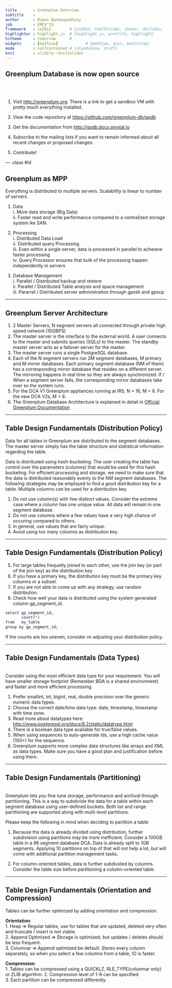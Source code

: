 ```yaml
---
title       : Greenplum Overview
subtitle    : 
author      : Rupen Bandyopadhyay
job         : EMC$^2$
framework   : io2012        # {io2012, html5slides, shower, dzslides, ...}
highlighter : highlight.js  # {highlight.js, prettify, highlight}
hitheme     : tomorrow      # 
widgets     : [mathjax]            # {mathjax, quiz, bootstrap}
mode        : selfcontained # {standalone, draft}
knit        : slidify::knit2slides
---
```


## Greenplum Database is now open source
  
<br/>
<br/>
  
1. Visit [http://greenplum.org](http://greenplum.org). There is a link to get a sandbox VM with pretty much everything installed.  

2. View the code repository at [https://github.com/greenplum-db/gpdb](https://github.com/greenplum-db/gpdb)  

3. Get the documentation from [http://gpdb.docs.pivotal.io](http://gpdb.docs.pivotal.io)  

4. Subscribe to the mailing lists if you want to remain informed about all recent changes or proposed changes.  

5. Contribute!  


--- .class #id 

## Greenplum as MPP

Everything is distributed to multiple servers. Scalability is linear to number of servers.    

  1. Data  
    i. More data storage (Big Data)  
    ii. Faster read and write performance compared to a centralized storage system ike SAN.
  
  2. Processing  
    i. Distributed Data Load   
    ii. Distributed query Processing  
    iii. Even within a single server, data is processed in parallel to acheieve faster processing  
    iv. Query Processor ensures that bulk of the processing happen independently in servers
  
  3. Database Management  
    i. Parallel / Distributed backup and restore  
    ii. Parallel / Distributed Table analysis and space management  
    iii. Pararrel / Distributed server administration through gpssh and gpscp  

--- 

## Greenplum Server Architecture

1. 2 Master Servers, N segment servers all connected through private high speed network (10GBPS)  
2. The master server is the interface to the external world. A user connects to the master and submits queries (SQLs) to the master. The standby master server acts as a failover server for the master.  
3. The master server runs a single PostgreSQL database.
4. Each of the N segment servers run 2M segment databases, M primary and M mirror databases. Each primary segment database (NM of them) has a corresponding mirror database that resides on a different server. The mirroring happens in real time so they are always synchronized. If / When a segment server fails, the corresponding mirror databases take over so the system runs.  
5. For the DCA V1 Greenplum appliances running at IRS, N = 16, M = 6. For the new DCA V2s, M = 8.  
6. The Greenplum Database Architecture is explained in detail in [Official Greenplum Documentation](http://gpdb.docs.pivotal.io/4360/admin_guide/intro/arch_overview.html)  

--- 

## Table Design Fundamentals (Distribution Policy)

Data for all tables in Greenplum are distributed to the segment databases. The master server simply has the table structure and statistical information regarding the table.  

Data is distributed using hash-bucketing. The user creating the table has control over the parameters (columns) that would be used for this hash bucketing. For efficient processing and storage, we need to make sure that the data is distributed reasonably evenly to the NM segment databases. The following strategies may be employed to find a good distribution key for a table. Multiple columns can be used for a distribution key.

1. Do not use column(s) with few distinct values. Consider the extreme case where a column has one unique value. All data will remain in one segment database.  
2. Do not use columns where a few values have a very high chance of occuring compared to others.  
3. In general, use values that are fairly unique.  
4. Avoid using too many columns as distribution key.  

---

## Table Design Fundamentals (Distribution Policy)

5. For large tables frequetly joined to each other, use the join key (or part of the join key) as the distribution key.  
6. If you have a primary key, the distribution key must be the primary key columns or a subset.
7. If you are not able to come up with any strategy, use random distribution.  
8. Check how well your data is distributed using the system generated column gp_segment_id.  

```r
select gp_segment_id,  
       count(*)  
from   my_table  
group by gp_segment_id;  
```  

If the counts are too uneven, consider re-adjusting your distribution policy.

---

## Table Design Fundamentals (Data Types)
<br/>
Consider using the most efficient data type for your requirement. You will have smaller storage footprint (Remember BDA is a shared environment) and faster and more efficient processing.

1. Prefer smallint, int, bigint, real, double precision over the generic numeric data types.  
2. Choose the correct date/time data type: date, timestamp, timestamp with time zone.  
3. Read more about datatypes here: [http://www.postgresql.org/docs/8.2/static/datatype.html](http://www.postgresql.org/docs/8.2/static/datatype.html)
4. There is a boolean data type available for true/false values.
5. When using sequences to auto-generate Ids, use a high cache value (100+) for the sequence.  
6. Greenplum supports more complex data structures like arrays and XML as data types. Make sure you have a good plan and justification before using them.  

---  

## Table Design Fundamentals (Partitioning)

<br/>
Greenplum lets you fine tune storage, performance and archival through partitioning. This is a way to subdivide the data for a table within each segment database using user-defined buckets. Both list and range partitioning are supported along with multi-level partitions.  

Please keep the following in mind when deciding to partition a table:  

1. Because the data is already divided using distribution, further subdivision using partitions may be more inefficient. Consider a 100GB table in a 96 segment database DCA. Data is already split to 1GB segments. Applying 10 partitions on top of that will not help a lot, but will come with additional partition management tasks.  

2. For column-oriented tables, data is further subdivided by columns. Consider the table size before partitioning a column-oriented table.  

---  

## Table Design Fundamentals (Orientation and Compression)

Tables can be further optimized by adding orientation and compression.

**Orientation**:  
1. Heap => Regular tables, use for tables that are updated, deleted very often and truncate / insert is not viable.  
2. Append Optimized => Storage is optimized, but updates / deletes should be less frequent.  
3. Columnar => Append optimized be default. Stores every column separately, so when you select a few columns from a table, IO is faster.  

**Compression**:  
1. Tables can be compressed using a QUICKLZ, RLE_TYPE(columnar only) or ZLIB algorithm.
2. Compression level of 1-9 can be specified  
3. Each partition can be compressed differently.  

